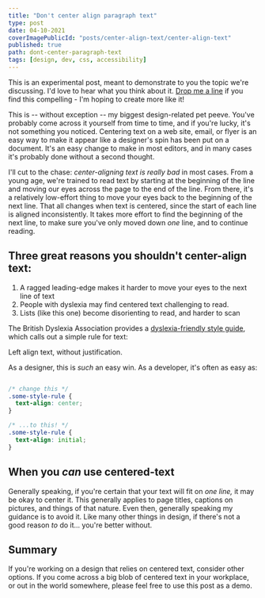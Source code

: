```yaml
---
title: "Don't center align paragraph text"
type: post
date: 04-10-2021
coverImagePublicId: "posts/center-align-text/center-align-text"
published: true
path: dont-center-paragraph-text
tags: [design, dev, css, accessibility]
---
```



<Aside type="note">

  This is an experimental post, meant to demonstrate to you the topic we're discussing. I'd love to hear what you think about it.  [Drop me a line](https://twitter.com/irreverentmike) if you find this compelling - I'm hoping to create more like it!
  
</Aside>

<CenteredTextDemo>

This is -- without exception -- my biggest design-related pet peeve. You've probably come across it yourself from time to time, and if you're lucky, it's not something you noticed. Centering text on a web site, email, or flyer is an easy way to make it appear like a designer's spin has been put on a document. It's an easy change to make in most editors, and in many cases it's probably done without a second thought.

I'll cut to the chase: _center-aligning text is really bad_ in most cases. From a young age, we're trained to read text by starting at the beginning of the line and moving our eyes across the page to the end of the line. From there, it's a relatively low-effort thing to move your eyes back to the beginning of the next line. That all changes when text is centered, since the start of each line is aligned inconsistently. It takes more effort to find the beginning of the next line, to make sure you've only moved down _one_ line, and to continue reading.

## Three great reasons you shouldn't center-align text:

1. A ragged leading-edge makes it harder to move your eyes to the next line of text
2. People with dyslexia may find centered text challenging to read.
3. Lists (like this one) become disorienting to read, and harder to scan

The British Dyslexia Association provides a <a href="https://www.bdadyslexia.org.uk/advice/employers/creating-a-dyslexia-friendly-workplace/dyslexia-friendly-style-guide" target="_blank">dyslexia-friendly style guide</a>, which calls out a simple rule for text:

<Aside type="note">Left align text, without justification.</Aside>

As a designer, this is _such_ an easy win. As a developer, it's often as easy as:

```css

/* change this */
.some-style-rule {
  text-align: center;
}

/* ...to this! */
.some-style-rule {
  text-align: initial;
}

```

## When you _can_ use centered-text

Generally speaking, if you're certain that your text will fit on _one line,_ it may be okay to center it.  This generally applies to page titles, captions on pictures, and things of that nature. Even then, generally speaking my guidance is to avoid it.  Like many other things in design, if there's not a good reason _to_ do it... you're better without.

## Summary
If you're working on a design that relies on centered text, consider other options. If you come across a big blob of centered text in your workplace, or out in the world somewhere, please feel free to use this post as a demo.

</CenteredTextDemo>
